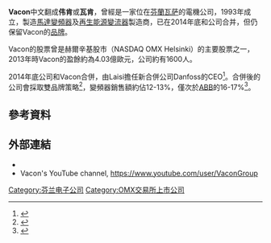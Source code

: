{{Infobox company
| name      =  Vacon Plc
<!--| logo      =  [[File:Vacon_Plc_Logo.jpg|250px]]
| company_slogan   = Driven by drives-->
| type      =  已和{{le|Danfoss|Danfoss}}合併
<!--| traded_as  = {{OMX|HEX24387|VAC1V}}-->
| foundation        =  1993（當時名稱 Vaasa Control Ltd）
| founder           =  
| location_city     =  [[瓦萨|瓦萨]]
| location_country  =  芬蘭
| area_served       =  全球
| key_people        =  Vesa Laisi（CEO）、Panu Routila（董事長）
| industry          =  工業設備及服務
| products          =  交流變頻器
| services          =  
| net_income        = 
| assets            =  
| equity            =  
| subsid            =  
| homepage          =  [http://www.vacon.com/ www.vacon.com]
| intl              =  
}}

'''Vacon'''中文翻成'''伟肯'''或'''瓦肯'''，曾經是一家位在[[芬蘭|芬蘭]][[瓦萨|瓦萨]]的電機公司，1993年成立，製造[[變頻器|馬達變頻器]]及[[再生能源|再生能源]][[變流器|變流器]]製造商，已在2014年底和{{le|Danfoss|Danfoss}}公司合并，但仍保留Vacon的[[品牌|品牌]]。

Vacon的股票曾是赫爾辛基股市（NASDAQ OMX Helsinki）的主要股票之一，2013年時Vacon的盈餘約為4.03億歐元，公司約有1600人。

2014年底{{le|Danfoss|Danfoss}}公司和Vacon合併，由Laisi擔任新合併公司Danfoss的CEO<ref>{{Cite web |url=http://www.drivesncontrols.com/news/fullstory.php/aid/4656/Vacon_CEO_Laisi_will_lead_merged_business_with_Danfoss.html |title=Vacon CEO Laisi will lead merged business with Danfoss |access-date=2016-07-01 |archive-date=2021-05-11 |archive-url=https://web.archive.org/web/20210511032147/https://drivesncontrols.com/news/fullstory.php/aid/4656/Vacon_CEO_Laisi_will_lead_merged_business_with_Danfoss.html }}</ref>。合併後的公司會採取雙品牌策略<ref>{{Cite web |url=http://jzgkchina.com/node/676 |title=收购Vacon 丹佛斯欲挑战ABB成为市场领导者 |access-date=2016-07-01 |archive-date=2016-08-08 |archive-url=https://web.archive.org/web/20160808032547/http://jzgkchina.com/node/676 }}</ref>，變頻器銷售額約佔12-13%，僅次於[[ABB|ABB]]的16-17%<ref>{{Cite web |url=http://www.drivesncontrols.com/news/fullstory.php/aid/4802/Merged_Danfoss-Vacon_business_sets_its_sights_on_ABB.html |title=Merged Danfoss-Vacon business sets its sights on ABB |access-date=2016-07-01 |archive-date=2021-10-30 |archive-url=https://web.archive.org/web/20211030225813/https://drivesncontrols.com/news/fullstory.php/aid/4802/Merged_Danfoss-Vacon_business_sets_its_sights_on_ABB.html }}</ref>。

==參考資料==
{{Reflist}}

==外部連結==
* {{Official website|http://www.vacon.com/ }}
* Vacon's YouTube channel, https://www.youtube.com/user/VaconGroup {{Wayback|url=https://www.youtube.com/user/VaconGroup |date=20191219230904 }}

{{芬蘭小作品}}

[[Category:芬兰电子公司|Category:芬兰电子公司]]
[[Category:OMX交易所上市公司|Category:OMX交易所上市公司]]